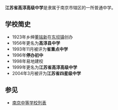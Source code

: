 {{Infobox Highschool
|中学名称 = 江苏省高淳高级中学
|校徽 =
|所在地 = {{CHN}}[[江苏省|江苏省]][[南京市|南京市]]
|建立时间=1923年
|校园=[[南京市|南京市]][[高淳区|高淳区]]镇兴路185号
|学校类型=公立
|学生数量=2786
|网站=http://www.jscz.net.cn
}}
'''江苏省高淳高级中学'''是隶属于南京市辖区的一所普通中学。
==学校简史==
*1923年乡绅[[董铭新|董铭新]]在[[东坝街道_(南京市)|东坝镇]]创办
*1956年更名为'''高淳县中学'''
*1993年11月被评为'''省重点中学'''
*1996年'''停办初中'''
*1998年易地建校
*1999年更名为'''江苏省高淳高级中学'''
*2004年3月被评为'''江苏省四星级中学'''
== 参见 ==
*[[南京中等学校列表|南京中等学校列表]]

{{南京中等教育}}
{{江苏省四星级高中}}